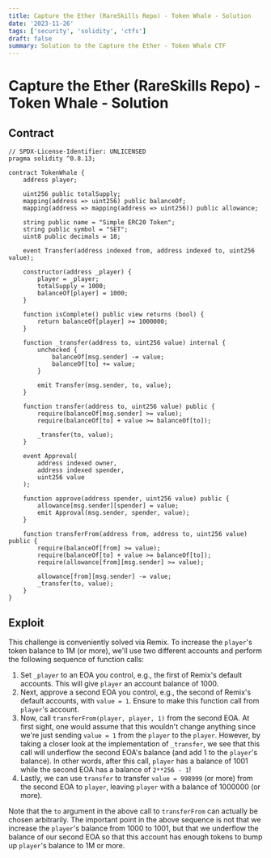 ```yaml
---
title: Capture the Ether (RareSkills Repo) - Token Whale - Solution
date: '2023-11-26'
tags: ['security', 'solidity', 'ctfs']
draft: false
summary: Solution to the Capture the Ether - Token Whale CTF
---
```


# Capture the Ether (RareSkills Repo) - Token Whale - Solution

## Contract

```solidity
// SPDX-License-Identifier: UNLICENSED
pragma solidity ^0.8.13;

contract TokenWhale {
    address player;

    uint256 public totalSupply;
    mapping(address => uint256) public balanceOf;
    mapping(address => mapping(address => uint256)) public allowance;

    string public name = "Simple ERC20 Token";
    string public symbol = "SET";
    uint8 public decimals = 18;

    event Transfer(address indexed from, address indexed to, uint256 value);

    constructor(address _player) {
        player = _player;
        totalSupply = 1000;
        balanceOf[player] = 1000;
    }

    function isComplete() public view returns (bool) {
        return balanceOf[player] >= 1000000;
    }

    function _transfer(address to, uint256 value) internal {
        unchecked {
            balanceOf[msg.sender] -= value;
            balanceOf[to] += value;
        }

        emit Transfer(msg.sender, to, value);
    }

    function transfer(address to, uint256 value) public {
        require(balanceOf[msg.sender] >= value);
        require(balanceOf[to] + value >= balanceOf[to]);

        _transfer(to, value);
    }

    event Approval(
        address indexed owner,
        address indexed spender,
        uint256 value
    );

    function approve(address spender, uint256 value) public {
        allowance[msg.sender][spender] = value;
        emit Approval(msg.sender, spender, value);
    }

    function transferFrom(address from, address to, uint256 value) public {
        require(balanceOf[from] >= value);
        require(balanceOf[to] + value >= balanceOf[to]);
        require(allowance[from][msg.sender] >= value);

        allowance[from][msg.sender] -= value;
        _transfer(to, value);
    }
}
```

## Exploit

This challenge is conveniently solved via Remix. To increase the `player`'s token balance to 1M (or more), we'll use two different accounts and perform the following sequence of function calls:

1. Set `_player` to an EOA you control, e.g., the first of Remix's default accounts. This will give `player` an account balance of 1000.
2. Next, approve a second EOA you control, e.g., the second of Remix's default accounts, with `value = 1`. Ensure to make this function call from `player`'s account.
3. Now, call `transferFrom(player, player, 1)` from the second EOA. At first sight, one would assume that this wouldn't change anything since we're just sending `value = 1` from the `player` to the `player`. However, by taking a closer look at the implementation of `_transfer`, we see that this call will underflow the second EOA's balance (and add 1 to the `player`'s balance). In other words, after this call, `player` has a balance of 1001 while the second EOA has a balance of `2**256 - 1`!
4. Lastly, we can use `transfer` to transfer `value = 998999` (or more) from the second EOA to `player`, leaving `player` with a balance of 1000000 (or more).

Note that the `to` argument in the above call to `transferFrom` can actually be chosen arbitrarily. The important point in the above sequence is not that we increase the `player`'s balance from 1000 to 1001, but that we underflow the balance of our second EOA so that this account has enough tokens to bump up `player`'s balance to 1M or more.

